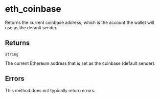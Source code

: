 # eth_coinbase

Returns the current coinbase address, which is the account the wallet will use as the default sender.

## Returns

`string`

The current Ethereum address that is set as the coinbase (default sender).

## Errors

This method does not typically return errors.
